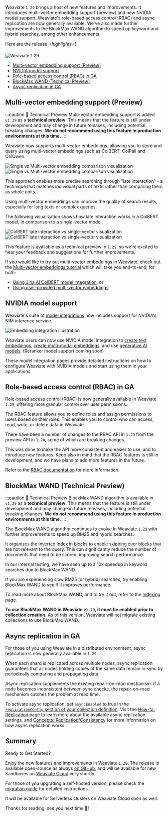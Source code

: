 Weaviate `1.29` brings a host of new features and improvements. It introduces multi-vector embedding support (preview) and new NVIDIA model support. Weaviate's role-based access control (RBAC) and async replication are now generally available. We've also made further improvements to the BlockMax WAND algorithm to speed up keyword and hybrid searches, among other enhancements.

Here are the release ⭐️*highlights*⭐️!

![Weaviate 1.29](./img/hero.png)

- [Multi-vector embedding support (Preview)](#multi-vector-embedding-support-preview)
- [NVIDIA model support](#nvidia-model-support)
- [Role-based access control (RBAC) in GA](#role-based-access-control-rbac-in-ga)
- [BlockMax WAND (Technical Preview)](#blockmax-wand-technical-preview)
- [Async replication in GA](#async-replication-in-ga)

## Multi-vector embedding support (Preview)

:::caution 🚧 Technical Preview
Multi-vector embedding support is added `v1.29` as a **technical preview**. This means that the feature is still under development and may change in future releases, including potential breaking changes. **We do not recommend using this feature in production environments at this time.**
:::

Weaviate now supports multi-vector embeddings, allowing you to store and query using multi-vector embeddings such as ColBERT, ColPali and ColQwen.

![Single vs Multi-vector embedding comparison visualization](../../docs/weaviate/tutorials/_includes/single_multi_vector_comparison_light.png#gh-light-mode-only "Single vs Multi-vector embedding comparison visualization")
![Single vs Multi-vector embedding comparison visualization](../../docs/weaviate/tutorials/_includes/single_multi_vector_comparison_dark.png#gh-dark-mode-only "Single vs Multi-vector embedding comparison visualization")

This approach enables more precise searching through "late interaction" - a technique that matches individual parts of texts rather than comparing them as whole units.

Using multi-vector embeddings can improve the quality of search results, especially for long texts or complex queries.

The following visualization shows how late interaction works in a ColBERT model, in comparison to a single-vector model.

![ColBERT late interaction vs single-vector visualization](../../docs/weaviate/tutorials/_includes/colbert_late_interaction_light.png#gh-light-mode-only "ColBERT late interaction vs single-vector visualization")
![ColBERT late interaction vs single-vector visualization](../../docs/weaviate/tutorials/_includes/colbert_late_interaction_dark.png#gh-dark-mode-only "ColBERT late interaction vs single-vector visualization")

This feature is available as a technical preview in `1.29`, so we're excited to hear your feedback and suggestions for further improvements.

If you would like to try out multi-vector embeddings in Weaviate, check out the [Multi-vector embeddings tutorial](/docs/weaviate/tutorials/multi-vector-embeddings) which will take you end-to-end, for both:

- [Using Jina AI ColBERT model integration](/docs/weaviate/tutorials/multi-vector-embeddings#option-1-colbert-model-integration), or
- [Using user-provided multi-vector embeddings](/docs/weaviate/tutorials/multi-vector-embeddings#option-2-user-provided-embeddings).

## NVIDIA model support

Weaviate's suite of [model integrations](/docs/weaviate/model-providers/) now includes support for NVIDIA's NIM inference service.

![Embedding integration illustration](../../docs/weaviate/model-providers/_includes/integration_nvidia_embedding.png)

Weaviate users can now use NVIDIA model integration to [create text embeddings](/docs/weaviate/model-providers/nvidia/embeddings), [create multi-modal embeddings](/docs/weaviate/model-providers/nvidia/embeddings-multimodal), and use [generative AI models](/docs/weaviate/model-providers/nvidia/generative). (Reranker model support coming soon)

These model integration pages provide detailed instructions on how to configure Weaviate with NVIDIA models and start using them in your applications.

## Role-based access control (RBAC) in GA

Role-based access control (RBAC) is now generally available in Weaviate `1.29`, offering more granular control over user permissions.

The RBAC feature allows you to define roles and assign permissions to users based on their roles. This enables you to control who can access, read, write, or delete data in Weaviate.

There have been a number of changes to the RBAC API in `1.29` from the preview API in `1.28`, some of which are breaking changes.

This was done to make the API more consistent and easier to use, and to introduce new features. Keep also in mind that the RBAC features is still in development, and we have plans to add more features in the future.

Refer to the [RBAC documentation](/docs/weaviate/configuration/rbac) for more information.

## BlockMax WAND (Technical Preview)

:::caution 🚧 Technical Preview
BlockMax WAND algorithm is available in `v1.29` as a **technical preview**. This means that the feature is still under development and may change in future releases, including potential breaking changes. **We do not recommend using this feature in production environments at this time.**
:::

The BlockMax WAND algorithm continues to evolve in Weaviate `1.29` with further improvements to speed up BM25 and hybrid searches.

It organizes the inverted index in blocks to enable skipping over blocks that are not relevant to the query. This can significantly reduce the number of documents that need to be scored, improving search performance.

In our internal testing, we have seen up to a 10x speedup in keyword searches due to BlockMax WAND.

If you are experiencing slow BM25 (or hybrid) searches, try enabling BlockMax WAND to see if it improves performance.

To read more about BlockMax WAND, and to try it out, refer to the [Indexing page](/docs/weaviate/concepts/indexing/inverted-index#blockmax-wand-algorithm).

**To use BlockMax WAND in Weaviate `v1.29`, it must be enabled prior to collection creation.** As of this version, Weaviate will not migrate existing collections to use BlockMax WAND.

## Async replication in GA

For those of you using Weaviate in a distributed environment, async replication is now generally available in `1.29`.

When each shard is replicated across multiple nodes, async replication guarantees that all nodes holding copies of the same data remain in sync by periodically comparing and propagating data.

Async replication supplements the existing repair-on-read mechanism. If a node becomes inconsistent between sync checks, the repair-on-read mechanism catches the problem at read time.

To activate async replication, set `asyncEnabled` to true in the [`replicationConfig` section of your collection definition](/docs/weaviate/manage-data/collections#replication-settings). Visit the [How-to: Replication](/docs/weaviate/configuration/replication#async-replication-settings) page to learn more about the available async replication settings, and [Concepts: Replication/Consistency](/docs/weaviate/concepts/replication-architecture/consistency) for more information on how async replication works.

## Summary

Ready to Get Started?

Enjoy the new features and improvements in Weaviate `1.29`. The release is available open-source as always [on GitHub](https://github.com/weaviate/weaviate/releases/tag/v1.28.0), and will be available for new Sandboxes on [Weaviate Cloud](https://console.weaviate.cloud/) very shortly.

For those of you upgrading a self-hosted version, please check the [migration guide](/docs/weaviate/more-resources/migration#general-upgrade-instructions) for detailed instructions.

It will be available for Serverless clusters on Weaviate Cloud soon as well.

Thanks for reading, see you next time 👋!
